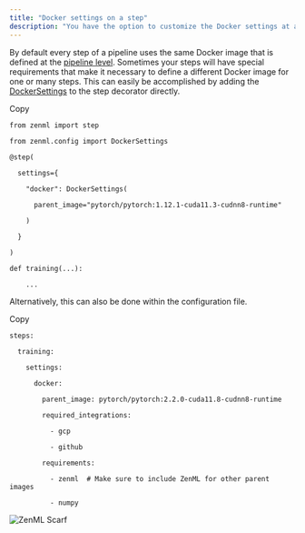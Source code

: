 ```yaml
---
title: "Docker settings on a step"
description: "You have the option to customize the Docker settings at a step level."
---
```


By default every step of a pipeline uses the same Docker image that is defined at the [pipeline level](/how-to/customize-docker-builds/docker-settings-on-a-pipeline). Sometimes your steps will have special requirements that make it necessary to define a different Docker image for one or many steps. This can easily be accomplished by adding the [DockerSettings](https://sdkdocs.zenml.io/latest/core%5Fcode%5Fdocs/core-config/#zenml.config.docker%5Fsettings.DockerSettings) to the step decorator directly.

Copy

```
from zenml import step

from zenml.config import DockerSettings

@step(

  settings={

    "docker": DockerSettings(

      parent_image="pytorch/pytorch:1.12.1-cuda11.3-cudnn8-runtime"

    )

  }

)

def training(...):

	...
```

Alternatively, this can also be done within the configuration file.

Copy

```
steps:

  training:

    settings:

      docker:

        parent_image: pytorch/pytorch:2.2.0-cuda11.8-cudnn8-runtime

        required_integrations:

          - gcp

          - github

        requirements:

          - zenml  # Make sure to include ZenML for other parent images

          - numpy
```

![ZenML Scarf](/images/how-to/customize-docker-builds)
